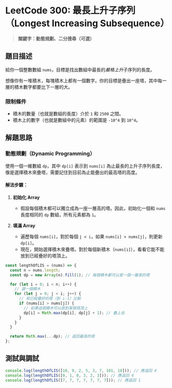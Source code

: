 # LeetCode 300: 最長上升子序列（Longest Increasing Subsequence）

> **關鍵字：動態規劃、二分搜尋（可選）**

## 題目描述

給你一個整數數組 `nums`，目標是找出數組中最長的*嚴格上升*子序列的長度。

想像你有一堆積木，每塊積木上都有一個數字。你的目標是疊出一座塔，其中每一層的積木數字都要比下一層的大。

### 限制條件

- 積木的數量（也就是數組的長度）介於 `1` 和 `2500` 之間。
- 積木上的數字（也就是數組中的元素）的範圍是 `-10^4` 到 `10^4`。

## 解題思路

### 動態規劃（Dynamic Programming）

使用一個一維數組 `dp`，其中 `dp[i]` 表示到 `nums[i]` 為止最長的上升子序列長度，像是選擇積木來疊塔，需要記住到目前為止能疊出的最高塔的高度。

#### 解法步驟：

1. **初始化 Array**

   - 假設每個積木都可以獨立成為一座一層高的塔。因此，初始化一個和 `nums` 長度相同的 `dp` 數組，所有元素都為 `1`。

2. **填滿 Array**

   - 遍歷每個 `nums[i]`，對於每個 `j < i`，如果 `nums[i] > nums[j]`，則更新 `dp[i]`。
   - 現在，開始選擇積木來疊塔。對於每個新積木（`nums[i]`），看看它能不能放到已經疊好的塔頂上。

```javascript
const lengthOfLIS = (nums) => {
  const n = nums.length;
  const dp = new Array(n).fill(1); // 每個積木都可以是一個一層高的塔

  for (let i = 0; i < n; i++) {
    // 選一個積木
    for (let j = 0; j < i; j++) {
      // 和已經疊好的塔（到 i-1）比較
      if (nums[i] > nums[j]) {
        // 如果這個積木可以放到某個塔頂上
        dp[i] = Math.max(dp[i], dp[j] + 1); // 疊上去
      }
    }
  }

  return Math.max(...dp); // 返回最高的塔
};
```

## 測試與調試

```javascript
console.log(lengthOfLIS([10, 9, 2, 5, 3, 7, 101, 18])); // 應返回 4
console.log(lengthOfLIS([0, 1, 0, 3, 2, 3])); // 應返回 4
console.log(lengthOfLIS([7, 7, 7, 7, 7, 7, 7])); // 應返回 1
```
